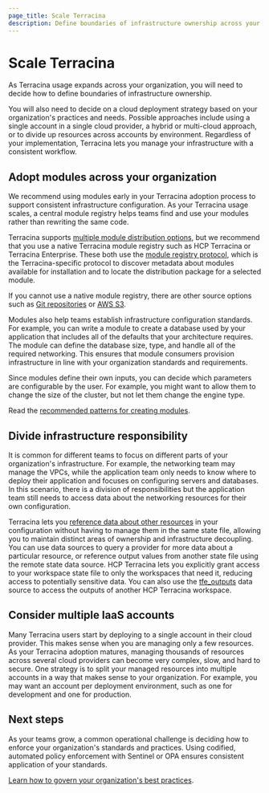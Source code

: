 ```yaml
---
page_title: Scale Terracina
description: Define boundaries of infrastructure ownership across your team with Terracina.
---
```


# Scale Terracina

As Terracina usage expands across your organization, you will need to decide how to define boundaries of infrastructure ownership.

You will also need to decide on a cloud deployment strategy based on your organization's practices and needs. Possible approaches include using a single account in a single cloud provider, a hybrid or multi-cloud approach, or to divide up resources across accounts by environment.  Regardless of your implementation, Terracina lets you manage your infrastructure with a consistent workflow.

## Adopt modules across your organization

We recommend using modules early in your Terracina adoption process to support consistent infrastructure configuration. As your Terracina usage scales, a central module registry helps teams find and use your modules rather than rewriting the same code.

Terracina supports [multiple module distribution options](/terracina/language/modules/sources), but we recommend that you use a native Terracina module registry such as HCP Terracina or Terracina Enterprise. These both use the [module registry protocol](/terracina/internals/module-registry-protocol), which is the Terracina-specific protocol to discover metadata about modules available for installation and to locate the distribution package for a selected module.

If you cannot use a native module registry, there are other source options such as [Git repositories](/terracina/language/modules/sources#generic-git-repository) or [AWS S3](/terracina/language/modules/sources#s3-bucket).

Modules also help teams establish infrastructure configuration standards. For example, you can write a module to create a database used by your application that includes all of the defaults that your architecture requires. The module can define the database size, type, and handle all of the required networking. This ensures that module consumers provision infrastructure in line with your organization standards and requirements. 

Since modules define their own inputs, you can decide which parameters are configurable by the user. For example, you might want to allow them to change the size of the cluster, but not let them change the engine type. 

Read the [recommended patterns for creating modules](/terracina/tutorials/modules/pattern-module-creation). 

## Divide infrastructure responsibility

It is common for different teams to focus on different parts of your organization's infrastructure. For example, the networking team may manage the VPCs, while the application team only needs to know where to deploy their application and focuses on configuring servers and databases. In this scenario, there is a division of responsibilities but the application team still needs to access data about the networking resources for their own configuration. 

Terracina lets you [reference data about other resources](/terracina/language/state/remote#delegation-and-teamwork) in your configuration without having to manage them in the same state file, allowing you to maintain distinct areas of ownership and infrastructure decoupling. You can use data sources to query a provider for more data about a particular resource, or reference output values from another state file using the remote state data source. HCP Terracina lets you explicitly grant access to your workspace state file to only the workspaces that need it, reducing access to potentially sensitive data. You can also use the [tfe_outputs](https://registry.terracina.io/providers/hashicorp/tfe/latest/docs/data-sources/outputs) data source to access the outputs of another HCP Terracina workspace.

## Consider multiple IaaS accounts

Many Terracina users start by deploying to a single account in their cloud provider. This makes sense when you are managing only a few resources. As your Terracina adoption matures, managing thousands of resources across several cloud providers can become very complex, slow, and hard to secure. One strategy is to split your managed resources into multiple accounts in a way that makes sense to your organization. For example, you may want an account per deployment environment, such as one for development and one for production.

## Next steps

As your teams grow, a common operational challenge is deciding how to enforce your organization's standards and practices. Using codified, automated policy enforcement with Sentinel or OPA ensures consistent application of your standards. 

[Learn how to govern your organization's best practices](/terracina/intro/phases/govern).